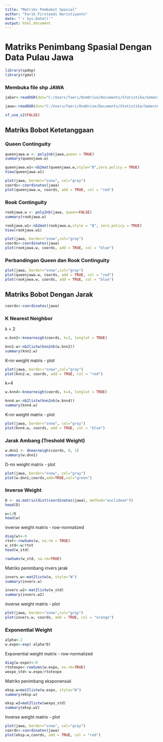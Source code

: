 ---
title: "Matriks Pembobot Spasial"
author: "Farik Firsteadi Haristiyanto"
date: "`r Sys.Date()`"
output: html_document
---

# Matriks Penimbang Spasial Dengan Data Pulau Jawa

```{r}
library(spdep)
library(rgdal)
```

### Membuka file shp JAWA

```{r}
jabar<-readOGR(dsn="C:/Users/faeri/OneDrive/Documents/Statistika/Semester 5/Regresi Spasial STA 1352/Responsi 4/petajabar27/Peta Jabar 27.shp", layer="Peta Jabar 27")

jawa<-readOGR(dsn="C:/Users/faeri/OneDrive/Documents/Statistika/Semester 5/Regresi Spasial STA 1352/Responsi 2/Map of Jawa (original)/jawa.shp")

sf_use_s2(FALSE)
```

## Matriks Bobot Ketetanggaan

### Queen Continguity

```{r}
queenjawa.w <- poly2nb(jawa,queen = TRUE)
summary(queenjawa.w)
```

```{r}
queenjawa.w1<-nb2mat(queenjawa.w,style="B",zero.policy = TRUE)
View(queenjawa.w1)
```

```{r}
plot(jawa, border="snow", col="gray")
coords<-coordinates(jawa)
plot(queenjawa.w, coords, add = TRUE, col = "red")
```

### Rook Continguity

```{r}
rookjawa.w <- poly2nb(jawa, queen=FALSE)
summary(rookjawa.w)
```

```{r}
rookjawa.w1<-nb2mat(rookjawa.w,style = "B", zero.policy = TRUE)
View(rookjawa.w1)
```

```{r}
plot(jawa, border="snow",col="gray")
coords<-coordinates(jawa)
plot(rookjawa.w, coords, add = TRUE, col = "blue")
```

### Perbandingan Queen dan Rook Continguity

```{r}
plot(jawa, border="snow",col="gray")
plot(queenjawa.w, coords, add = TRUE, col = "red")
plot(rookjawa.w, coords, add = TRUE, col = "blue")
```

## Matriks Bobot Dengan Jarak

```{r}
coords<-coordinates(jawa)
```

### K Nearest Neighbor

k = 2

```{r}
w.knn2<-knearneigh(coords, k=2, longlat = TRUE)

knn2.w<-nb2listw(knn2nb(w.knn2))
summary(knn2.w)
```

K-nn weight matrix - plot

```{r}
plot(jawa, border="snow",col="gray")
plot(knn2.w, coords, add = TRUE, col = "red")
```

k=4

```{r}
w.knn4<-knearneigh(coords, k=4, longlat = TRUE)

knn4.w<-nb2listw(knn2nb(w.knn4))
summary(knn4.w)
```

K-nn weight matrix - plot

```{r}
plot(jawa, border="snow", col="gray")
plot(knn4.w, coords, add = TRUE, col = "blue")
```

### Jarak Ambang (Treshold Weight)

```{r}
w.dnn1 <- dnearneigh(coords, 0, 1)
summary(w.dnn1)
```

D-nn weight matrix - plot

```{r}
plot(jawa, border="snow", col="gray")
plot(w.dnn1,coords,add=TRUE,col="green")
```

### Inverse Weight

```{r}
D <- as.matrix(dist(coordinates(jawa), method="euclidean"))
head(D)
```

```{r}
w=1/D
head(w)
```

inverse weight matrix - row-normalized

```{r}
diag(w)<-0
rtot<-rowSums(w, na.rm = TRUE)
w_std<-w/rtot
head(w_std)
```

```{r}
rowSums(w_std, na.rm=TRUE)
```

Matriks penimbang invers jarak

```{r}
invers.w<-mat2listw(w, style="W")
summary(invers.w)
```

```{r}
invers.w2<-mat2listw(w_std)
summary(invers.w2)
```

inverse weight matrix - plot

```{r}
plot(jawa, border="snow",col="gray")
plot(invers.w, coords, add = TRUE, col = "orange")
```

### Exponential Weight

```{r}
alpha<-2
w.expo<-exp(-alpha*D)
```

Exponential weight matrix - row-normalized

```{r}
diag(w.expo)<-0
rtotexpo<-rowSums(w.expo, na.rm=TRUE)
wexpo_std<-w.expo/rtotexpo
```

Matriks penimbang eksponensial

```{r}
eksp.w=mat2listw(w.expo, style="W")
summary(eksp.w)
```

```{r}
eksp.w2=mat2listw(wexpo_std)
summary(eksp.w2)
```

Inverse weight matrix - plot

```{r}
plot(jawa, border="snow", col="gray")
coords<-coordinates(jawa)
plot(eksp.w,coords, add = TRUE, col = "red")
```
